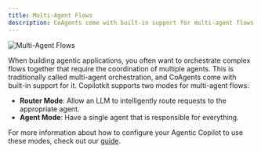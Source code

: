 ```yaml
---
title: Multi-Agent Flows
description: CoAgents come with built-in support for multi-agent flows.
---
```


<Frame>
    <img src="/images/coagents/multi-agent-flows.png" alt="Multi-Agent Flows" />
</Frame>

When building agentic applications, you often want to orchestrate complex flows together that require the coordination of multiple
agents. This is traditionally called multi-agent orchestration, and CoAgents come with built-in support for it. Copilotkit supports
two modes for multi-agent flows:

- **Router Mode**: Allow an LLM to intelligently route requests to the appropriate agent.
- **Agent Mode**: Have a single agent that is responsible for everything.

For more information about how to configure your Agentic Copilot to use these modes, check out our [guide](/coagents/advanced/router-mode-agent-lock).